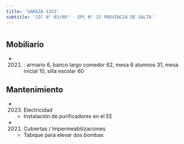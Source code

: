 ```yaml
---
title: 'SARAZA 1353'
subtitle: 'JIC N° 03/08° - EPC N° 15 PROVINCIA DE SALTA'
---
```


#


## Mobiliario

*  (2021) : armario 6, banco largo comedor 62, mesa 6 alumnos 31, mesa inicial 10, silla escolar 60 





## Mantenimiento

*  (2023) Electricidad 
    + Instalación de purificadores en el EE

*  (2021) Cubiertas / Impermeabilizaciones 
    + Tabique para elevar dos bombas



